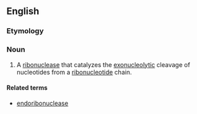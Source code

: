 ==English==
===Etymology===

{{prefix|exo|ribonuclease|lang=en}}

===Noun===
{{en-noun}}

# {{context|enzyme|lang=en}} A [[ribonuclease]] that catalyzes the [[exonucleolytic]] cleavage of nucleotides from a [[ribonucleotide]] chain.

====Related terms====
*[[endoribonuclease]]